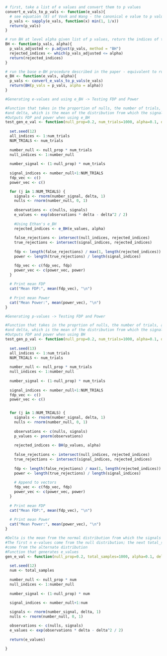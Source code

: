 ```r
# first, take a list of e values and convert them to p values
convert_e_vals_to_p_vals <- function(e_vals){
  # see equation (8) of Vovk and Wang - the canonical e value to p value conversion is the one given below
  p_vals <- sapply(e_vals, function(x) min(1, 1/x))
  return(p_vals)
}
```


```r
# run BH at level alpha given list of p values, return the indices of the rejected p values
BH <- function(p_vals, alpha){
  p_vals_adjusted <- p.adjust(p_vals, method = "BH")
  rejected_indices <- which(p_vals_adjusted <= alpha)
  return(rejected_indices)
}
```


```r
# run the base e-BH procedure described in the paper - equivalent to running BH on the converted e values - come up with a list of the rejected indices - test is run at level alpha
e_BH <- function(e_vals, alpha){
  p_vals <- convert_e_vals_to_p_vals(e_vals)
  return(BH(p_vals = p_vals, alpha = alpha))
}
```

```r
#Generating e-values and using e_BH -> Testing FDP and Power 

#Function that takes in the proportion of nulls, the number of trials, alpha,
#and delta, which is the mean of the distribution from which the signals are picked from
#Outputs FDP and power when using e_BH 
test_gen_e_val <- function(null_prop=0.2, num_trials=1000, alpha=0.1, delta=-4) {
  
  set.seed(12)
  all_indices <- 1:num_trials
  NUM_TRIALS <- num_trials
  
  number_null <- null_prop * num_trials
  null_indices <- 1:number_null
  
  number_signal <- (1-null_prop) * num_trials
  
  signal_indices <- number_null+1:NUM_TRIALS
  fdp_vec <- c()
  power_vec <- c()

  for (j in 1:NUM_TRIALS) {
    signals <- rnorm(number_signal, delta, 1)
    nulls <- rnorm(number_null, 0, 1)
  
    observations <- c(nulls, signals) 
    e_values <- exp(observations * delta - delta^2 / 2)
    
    #Using Ethan's e_BH
    rejected_indices <- e_BH(e_values, alpha)
  
    false_rejections <- intersect(null_indices, rejected_indices)
    true_rejections <- intersect(signal_indices, rejected_indices)
  
    fdp <- length(false_rejections) / max(1, length(rejected_indices))
    power <- length(true_rejections) / length(signal_indices)

    fdp_vec <- c(fdp_vec, fdp)
    power_vec <- c(power_vec, power)
  }
  
  # Print mean FDP
  cat("Mean FDP:", mean(fdp_vec), "\n")
  
  # Print mean Power
  cat("Mean Power:", mean(power_vec), "\n")
}

```


```r
#Generating p-values -> Testing FDP and Power

#Function that takes in the proprtion of nulls, the number of trials, alpha,
#and delta, which is the mean of the distribution from which the signals are picked from
#Outputs FDP and power when using BH
test_gen_p_val <- function(null_prop=0.2, num_trials=1000, alpha=0.1, delta=-4) {
  
  set.seed(13)
  all_indices <- 1:num_trials
  NUM_TRIALS <- num_trials
  
  number_null <- null_prop * num_trials
  null_indices <- 1:number_null
  
  number_signal <- (1-null_prop) * num_trials
  
  signal_indices <- number_null+1:NUM_TRIALS
  fdp_vec <- c()
  power_vec <- c()


  for (j in 1:NUM_TRIALS) {
    signals <- rnorm(number_signal, delta, 1)
    nulls <- rnorm(number_null, 0, 1)
  
    observations <- c(nulls, signals) 
    p_values <- pnorm(observations)
  
    rejected_indices <- BH(p_values, alpha)
  
    false_rejections <- intersect(null_indices, rejected_indices)
    true_rejections <- intersect(signal_indices, rejected_indices)
  
    fdp <- length(false_rejections) / max(1, length(rejected_indices))
    power <- length(true_rejections) / length(signal_indices)
    
    # Append to vectors
    fdp_vec <- c(fdp_vec, fdp)
    power_vec <- c(power_vec, power)
  }
  
  # Print mean FDP
  cat("Mean FDP:", mean(fdp_vec), "\n")
  
  # Print mean Power
  cat("Mean Power:", mean(power_vec), "\n")
}

```

```r
#Delta is the mean from the normal distribution from which the signals are picked from
#The first n e-values come from the null distribution; the next total_samples - n e-values 
#come from the alternate distribution
#Function that generates e_values
gen_e_val <- function(null_prop=0.2, total_samples=1000, alpha=0.1, delta=-4) {
  
  set.seed(12)
  num <- total_samples
  
  number_null <- null_prop * num
  null_indices <- 1:number_null
  
  number_signal <- (1-null_prop) * num
  
  signal_indices <- number_null+1:num

  signals <- rnorm(number_signal, delta, 1)
  nulls <- rnorm(number_null, 0, 1)

  observations <- c(nulls, signals) 
  e_values <- exp(observations * delta - delta^2 / 2)
  
  return(e_values)
    
}

```
